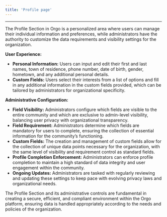 ```yaml
---
title: 'Profile page'
---
```


---

The Profile Section in Orgo is a personalized area where users can manage their individual information and preferences, while administrators have the authority to customize the data requirements and visibility settings for the organization.

**User Experience:**

* **Personal Information:** Users can input and edit their first and last names, town of residence, phone number, date of birth, gender, hometown, and any additional personal details.
* **Custom Fields:** Users select their interests from a list of options and fill in any additional information in the custom fields provided, which can be tailored by administrators for organizational specificity.

**Administrative Configuration:**

* **Field Visibility:** Administrators configure which fields are visible to the entire community and which are exclusive to admin-level visibility, balancing user privacy with organizational transparency.
* **Field Requirement:** Administrators determine which fields are mandatory for users to complete, ensuring the collection of essential information for the community’s functioning.
* **Custom Fields:** The creation and management of custom fields allow for the collection of unique data points necessary for the organization, with the same level of visibility and requirement control as standard fields.
* **Profile Completion Enforcement:** Administrators can enforce profile completion to maintain a high standard of data integrity and user engagement within the community.
* **Ongoing Updates:** Administrators are tasked with regularly reviewing and updating these settings to keep pace with evolving privacy laws and organizational needs.

The Profile Section and its administrative controls are fundamental in creating a secure, efficient, and compliant environment within the Orgo platform, ensuring data is handled appropriately according to the needs and policies of the organization.